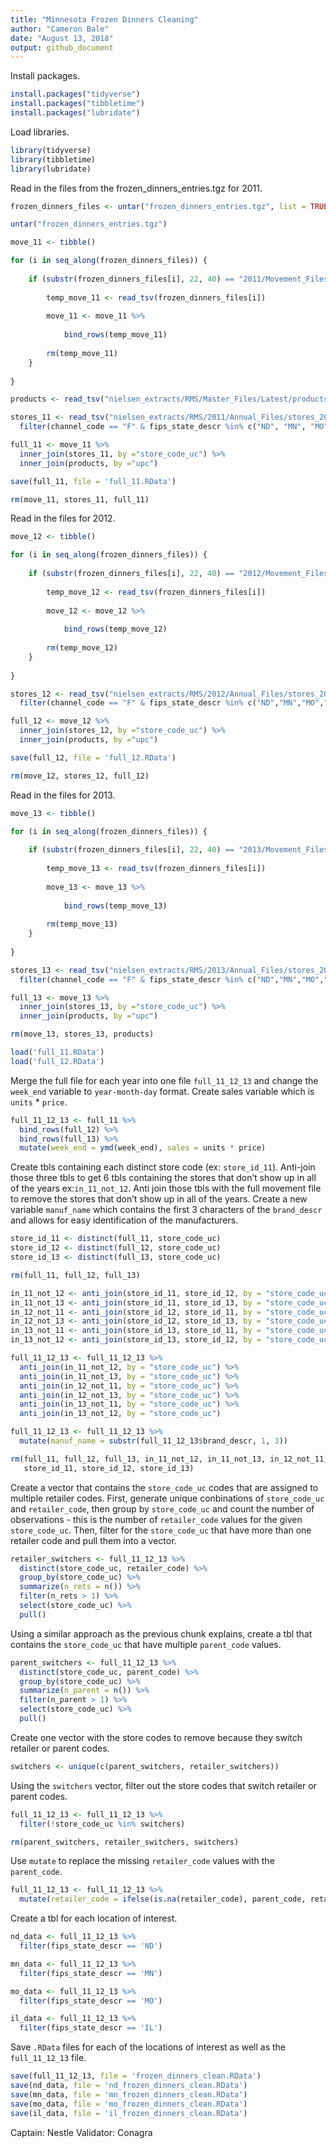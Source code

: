 ```yaml
---
title: "Minnesota Frozen Dinners Cleaning"
author: "Cameron Bale"
date: "August 13, 2018"
output: github_document
---
```



Install packages.
```r
install.packages("tidyverse")
install.packages("tibbletime")
install.packages("lubridate")
```

Load libraries.
```r
library(tidyverse)
library(tibbletime)
library(lubridate)
```

Read in the files from the frozen_dinners_entries.tgz for 2011.
```r
frozen_dinners_files <- untar("frozen_dinners_entries.tgz", list = TRUE)

untar("frozen_dinners_entries.tgz")

move_11 <- tibble()

for (i in seq_along(frozen_dinners_files)) {
    
    if (substr(frozen_dinners_files[i], 22, 40) == "2011/Movement_Files") {
        
        temp_move_11 <- read_tsv(frozen_dinners_files[i])
        
        move_11 <- move_11 %>%
            
            bind_rows(temp_move_11)
        
        rm(temp_move_11)
    }
    
}

products <- read_tsv("nielsen_extracts/RMS/Master_Files/Latest/products.tsv", quote = "")

stores_11 <- read_tsv("nielsen_extracts/RMS/2011/Annual_Files/stores_2011.tsv") %>%
  filter(channel_code == "F" & fips_state_descr %in% c("ND", "MN", "MO", "IL"))

full_11 <- move_11 %>%
  inner_join(stores_11, by ="store_code_uc") %>%
  inner_join(products, by ="upc")

save(full_11, file = 'full_11.RData')

rm(move_11, stores_11, full_11)
```

Read in the files for 2012.
```r
move_12 <- tibble()

for (i in seq_along(frozen_dinners_files)) {
    
    if (substr(frozen_dinners_files[i], 22, 40) == "2012/Movement_Files") {
        
        temp_move_12 <- read_tsv(frozen_dinners_files[i])
        
        move_12 <- move_12 %>%
            
            bind_rows(temp_move_12)
        
        rm(temp_move_12)
    }
    
}

stores_12 <- read_tsv("nielsen_extracts/RMS/2012/Annual_Files/stores_2012.tsv") %>% 
  filter(channel_code == "F" & fips_state_descr %in% c("ND","MN","MO","IL"))

full_12 <- move_12 %>%
  inner_join(stores_12, by ="store_code_uc") %>% 
  inner_join(products, by ="upc")

save(full_12, file = 'full_12.RData')

rm(move_12, stores_12, full_12)
```

Read in the files for 2013.
```r
move_13 <- tibble()

for (i in seq_along(frozen_dinners_files)) {
    
    if (substr(frozen_dinners_files[i], 22, 40) == "2013/Movement_Files") {
        
        temp_move_13 <- read_tsv(frozen_dinners_files[i])
        
        move_13 <- move_13 %>%
            
            bind_rows(temp_move_13)
        
        rm(temp_move_13)
    }
    
}

stores_13 <- read_tsv("nielsen_extracts/RMS/2013/Annual_Files/stores_2013.tsv", guess_max = 20000) %>% 
  filter(channel_code == "F" & fips_state_descr %in% c("ND","MN","MO","DC"))

full_13 <- move_13 %>%
  inner_join(stores_13, by ="store_code_uc") %>% 
  inner_join(products, by ="upc")

rm(move_13, stores_13, products)

load('full_11.RData')
load('full_12.RData')
```

Merge the full file for each year into one file `full_11_12_13` and change the `week_end` variable to `year-month-day` format. Create sales variable which is `units` * `price`.
```r
full_11_12_13 <- full_11 %>%
  bind_rows(full_12) %>%
  bind_rows(full_13) %>%
  mutate(week_end = ymd(week_end), sales = units * price)
```

Create tbls containing each distinct store code (ex: `store_id_11`). Anti-join those three tbls to get 6 tbls
containing the stores that don't show up in all of the years ex:`in_11_not_12`. Anti join those  tbls with the full movement file to remove the stores that don't show up in all of the years. Create a new variable `manuf_name` which contains the first 3 characters of the `brand_descr` and allows for easy identification of the manufacturers.
```r
store_id_11 <- distinct(full_11, store_code_uc)
store_id_12 <- distinct(full_12, store_code_uc)
store_id_13 <- distinct(full_13, store_code_uc)

rm(full_11, full_12, full_13)

in_11_not_12 <- anti_join(store_id_11, store_id_12, by = "store_code_uc")
in_11_not_13 <- anti_join(store_id_11, store_id_13, by = "store_code_uc")
in_12_not_11 <- anti_join(store_id_12, store_id_11, by = "store_code_uc")
in_12_not_13 <- anti_join(store_id_12, store_id_13, by = "store_code_uc")
in_13_not_11 <- anti_join(store_id_13, store_id_11, by = "store_code_uc")
in_13_not_12 <- anti_join(store_id_13, store_id_12, by = "store_code_uc")

full_11_12_13 <- full_11_12_13 %>%
  anti_join(in_11_not_12, by = "store_code_uc") %>%
  anti_join(in_11_not_13, by = "store_code_uc") %>%
  anti_join(in_12_not_11, by = "store_code_uc") %>%
  anti_join(in_12_not_13, by = "store_code_uc") %>%
  anti_join(in_13_not_11, by = "store_code_uc") %>%
  anti_join(in_13_not_12, by = "store_code_uc")

full_11_12_13 <- full_11_12_13 %>%
  mutate(manuf_name = substr(full_11_12_13$brand_descr, 1, 3))

rm(full_11, full_12, full_13, in_11_not_12, in_11_not_13, in_12_not_11, in_12_not_13, in_13_not_11, in_13_not_12,
   store_id_11, store_id_12, store_id_13)
```

Create a vector that contains the `store_code_uc` codes that are assigned to multiple retailer codes. First, generate
unique conbinations of `store_code_uc` and `retailer_code`, then group by `store_code_uc` and count the number of
observations - this is the number of `retailer_code` values for the given `store_code_uc`. Then, filter for the 
`store_code_uc` that have more than one retailer code and pull them into a vector.
```r
retailer_switchers <- full_11_12_13 %>%
  distinct(store_code_uc, retailer_code) %>%
  group_by(store_code_uc) %>%
  summarize(n_rets = n()) %>%
  filter(n_rets > 1) %>%
  select(store_code_uc) %>%
  pull()
```

Using a similar approach as the previous chunk explains, create a tbl that contains the `store_code_uc` that have
multiple `parent_code` values.
```r
parent_switchers <- full_11_12_13 %>%
  distinct(store_code_uc, parent_code) %>%
  group_by(store_code_uc) %>%
  summarize(n_parent = n()) %>%
  filter(n_parent > 1) %>%
  select(store_code_uc) %>%
  pull()
```

Create one vector with the store codes to remove because they switch retailer or parent codes.
```r
switchers <- unique(c(parent_switchers, retailer_switchers))
```

Using the `switchers` vector, filter out the store codes that switch retailer or parent codes.
```r
full_11_12_13 <- full_11_12_13 %>%
  filter(!store_code_uc %in% switchers)

rm(parent_switchers, retailer_switchers, switchers)
```

Use `mutate` to replace the missing `retailer_code` values with the `parent_code`.
```r
full_11_12_13 <- full_11_12_13 %>%
  mutate(retailer_code = ifelse(is.na(retailer_code), parent_code, retailer_code))
```

Create a tbl for each location of interest.
```r
nd_data <- full_11_12_13 %>%
  filter(fips_state_descr == 'ND')

mn_data <- full_11_12_13 %>%
  filter(fips_state_descr == 'MN')

mo_data <- full_11_12_13 %>%
  filter(fips_state_descr == 'MO')

il_data <- full_11_12_13 %>%
  filter(fips_state_descr == 'IL')
```

Save `.RData` files for each of the locations of interest as well as the `full_11_12_13` file.
```r
save(full_11_12_13, file = 'frozen_dinners_clean.RData')
save(nd_data, file = 'nd_frozen_dinners_clean.RData')
save(mn_data, file = 'mn_frozen_dinners_clean.RData')
save(mo_data, file = 'mo_frozen_dinners_clean.RData')
save(il_data, file = 'il_frozen_dinners_clean.RData')
```

Captain: Nestle
Validator: Conagra